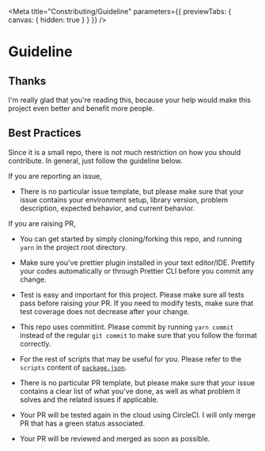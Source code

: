 

<Meta
  title="Constributing/Guideline"
  parameters={{ previewTabs: { canvas: { hidden: true } } }}
/>

# Guideline

## Thanks

I'm really glad that you're reading this, because your help would make this project even better and benefit more people.

## Best Practices

Since it is a small repo, there is not much restriction on how you should contribute. In general, just follow the guideline below.

If you are reporting an issue,

- There is no particular issue template, but please make sure that your issue contains your environment setup, library version, problem description, expected behavior, and current behavior.

If you are raising PR,

- You can get started by simply cloning/forking this repo, and running `yarn` in the project root directory.

- Make sure you've prettier plugin installed in your text editor/IDE. Prettify your codes automatically or through Prettier CLI before you commit any change.

- Test is easy and important for this project. Please make sure all tests pass before raising your PR. If you need to modify tests, make sure that test coverage does not decrease after your change.

- This repo uses commitlint. Please commit by running `yarn commit` instead of the regular `git commit` to make sure that you follow the format correctly.

- For the rest of scripts that may be useful for you. Please refer to the `scripts` content of [`package.json`](https://github.com/billykwok/reshoot/blob/main/package.json).

- There is no particular PR template, but please make sure that your issue contains a clear list of what you've done, as well as what problem it solves and the related issues if applicable.

- Your PR will be tested again in the cloud using CircleCI. I will only merge PR that has a green status associated.

- Your PR will be reviewed and merged as soon as possible.
